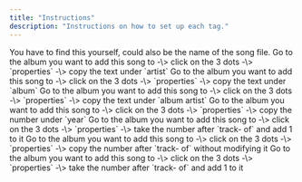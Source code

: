 ```yaml
---
title: "Instructions"
description: "Instructions on how to set up each tag."
---
```


<ParamField query="Title">
  <Card horizontal>
    You have to find this yourself, could also be the name of the song file.
  </Card>
</ParamField>

<ParamField query="Artist">
  <Card horizontal>
    Go to the album you want to add this song to -\> click on the 3 dots -\> `properties` -\> copy the text under `artist`
  </Card>
</ParamField>

<ParamField query="Album">
  <Card horizontal >
    Go to the album you want to add this song to -\> click on the 3 dots -\> `properties` -\> copy the text under `album`
  </Card>
</ParamField>

<ParamField query="Album Artist">
  <Card horizontal >
    Go to the album you want to add this song to -\> click on the 3 dots -\> `properties` -\> copy the text under `album artist`
  </Card>
</ParamField>

<ParamField query="Year">
  <Card horizontal >
    Go to the album you want to add this song to -\> click on the 3 dots -\> `properties` -\> copy the number under `year`
  </Card>
</ParamField>

<ParamField query="Track">
  <Card horizontal >
    Go to the album you want to add this song to -\> click on the 3 dots -\> `properties` -\> take the number after `track-  of` and add 1 to it
  </Card>
</ParamField>

<ParamField query="Total Tracks">
  <Card horizontal >
    Go to the album you want to add this song to -\> click on the 3 dots -\> `properties` -\> copy the number after `track-  of` without modifying it
  </Card>
</ParamField>

<ParamField query="Discnumber">
  <Card horizontal >
    Go to the album you want to add this song to -\> click on the 3 dots -\> `properties` -\> take the number after `track-  of` and add 1 to it
  </Card>
</ParamField>
